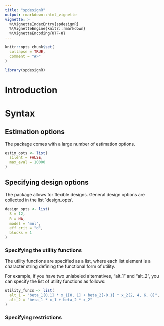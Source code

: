 ```yaml
---
title: "spdesignR"
output: rmarkdown::html_vignette
vignette: >
  %\VignetteIndexEntry{spdesignR}
  %\VignetteEngine{knitr::rmarkdown}
  %\VignetteEncoding{UTF-8}
---
```


```r
knitr::opts_chunk$set(
  collapse = TRUE,
  comment = "#>"
)
```

```r
library(spdesignR)
```

# Introduction


# Syntax

## Estimation options
The package comes with a large number of estimation options. 

```r
estim_opts <- list(
  silent = FALSE,
  max_eval = 10000
)
```

## Specifying design options
The package allows for flexible designs. General design options are collected in the list `design_opts'. 

```r
design_opts <- list(
  S = 12,
  R = NA,
  model = "mnl",
  eff_crit = "d",
  blocks = 1
)
```





### Specifying the utility functions
The utility functions are specified as a list, where each list element is a character string defining the functional form of utility. 

For example, if you have two unlabeled alternatives, "alt_1" and "alt_2", you can specify the list of utility functions as follows:

```r
utility_funcs <- list(
  alt_1 = "beta_1[0.1] * x_1[0, 1] + beta_2[-0.1] * x_2[2, 4, 6, 8]",
  alt_2 = "beta_1 * x_1 + beta_2 * x_2"
)
```

### Specifying restrictions

